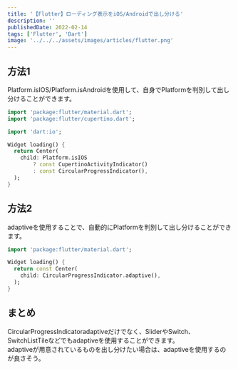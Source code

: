 ```yaml
---
title: '【Flutter】ローディング表示をiOS/Androidで出し分ける'
description: ''
publishedDate: 2022-02-14
tags: ['Flutter', 'Dart']
image: '../../../assets/images/articles/flutter.png'
---
```


## 方法1

Platform.isIOS/Platform.isAndroidを使用して、自身でPlatformを判別して出し分けることができます。

```dart
import 'package:flutter/material.dart';
import 'package:flutter/cupertino.dart';

import 'dart:io';

Widget loading() {
  return Center(
    child: Platform.isIOS
        ? const CupertinoActivityIndicator()
        : const CircularProgressIndicator(),
  );
}
```

## 方法2

adaptiveを使用することで、自動的にPlatformを判別して出し分けることができます。

```dart
import 'package:flutter/material.dart';

Widget loading() {
  return const Center(
    child: CircularProgressIndicator.adaptive(),
  );
}
```

## まとめ

CircularProgressIndicatoradaptiveだけでなく、SliderやSwitch、SwitchListTileなどでもadaptiveを使用することができます。  
adaptiveが用意されているものを出し分けたい場合は、adaptiveを使用するのが良さそう。
